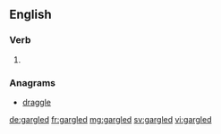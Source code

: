 ==English==

===Verb===
{{head|en|verb form}}

# {{en-past of|gargle}}

===Anagrams===
* [[draggle#English|draggle]]

[[de:gargled]]
[[fr:gargled]]
[[mg:gargled]]
[[sv:gargled]]
[[vi:gargled]]